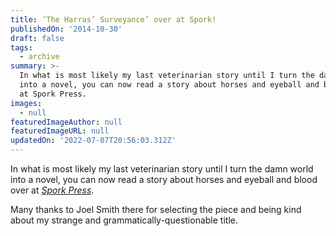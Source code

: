 ```yaml
---
title: ‘The Harras’ Surveyance’ over at Spork!
publishedOn: '2014-10-30'
draft: false
tags:
  - archive
summary: >-
  In what is most likely my last veterinarian story until I turn the damn world
  into a novel, you can now read a story about horses and eyeball and blood over
  at Spork Press.
images:
  - null
featuredImageAuthor: null
featuredImageURL: null
updatedOn: '2022-07-07T20:56:03.312Z'
---
```


In what is most likely my last veterinarian story until I turn the damn world into a novel, you can now read a story
about horses and eyeball and blood over at [_Spork
Press_](https://web.archive.org/web/20160324133111/http://sporkpress.com/?p=5077).

Many thanks to Joel Smith there for selecting the piece and being kind about my strange and grammatically-questionable
title.
